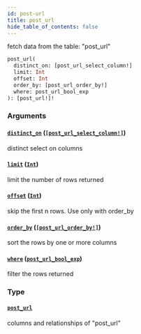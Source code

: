 ```yaml
---
id: post-url
title: post_url
hide_table_of_contents: false
---
```


fetch data from the table: "post_url"

```graphql
post_url(
  distinct_on: [post_url_select_column!]
  limit: Int
  offset: Int
  order_by: [post_url_order_by!]
  where: post_url_bool_exp
): [post_url!]!
```

### Arguments

#### [`distinct_on`](#) ([`[post_url_select_column!]`](../enums/post-url-select-column))

distinct select on columns

#### [`limit`](#) ([`Int`](../scalars/int))

limit the number of rows returned

#### [`offset`](#) ([`Int`](../scalars/int))

skip the first n rows. Use only with order_by

#### [`order_by`](#) ([`[post_url_order_by!]`](../inputs/post-url-order-by))

sort the rows by one or more columns

#### [`where`](#) ([`post_url_bool_exp`](../inputs/post-url-bool-exp))

filter the rows returned

### Type

#### [`post_url`](../objects/post-url)

columns and relationships of "post_url"
